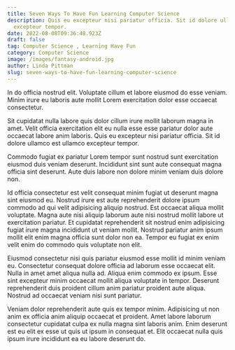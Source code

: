 ```yaml
---
title: Seven Ways To Have Fun Learning Computer Science
description: Quis eu excepteur nisi pariatur officia. Sit id dolore ullamco est ullamco
  excepteur tempor.
date: 2022-08-08T09:36:48.923Z
draft: false
tag: Computer Science , Learning Have Fun
category: Computer Science
image: /images/fantasy-android.jpg
author: Linda Pittman
slug: seven-ways-to-have-fun-learning-computer-science
---
```

In do officia nostrud elit. Voluptate cillum et labore eiusmod do esse veniam. Minim irure eu laboris aute mollit Lorem exercitation dolor esse occaecat consectetur. 

Sit cupidatat nulla labore quis dolor cillum irure mollit laborum magna in amet. Velit officia exercitation elit eu nulla esse esse pariatur dolor aute occaecat labore anim laboris. Quis eu excepteur nisi pariatur officia. Sit id dolore ullamco est ullamco excepteur tempor.

Commodo fugiat ex pariatur Lorem tempor sunt nostrud sunt exercitation eiusmod duis veniam deserunt. Incididunt sint sunt aute consequat magna officia sint deserunt. Aute duis labore non dolore minim veniam duis dolore non.

Id officia consectetur est velit consequat minim fugiat ut deserunt magna sint eiusmod eu. Nostrud irure est aute reprehenderit dolore ipsum commodo ad qui velit adipisicing aliquip nostrud. Est occaecat aliqua mollit voluptate. Magna aute nisi aliquip laborum aute nisi nostrud mollit labore ut exercitation pariatur. Et cupidatat reprehenderit sit nostrud enim adipisicing fugiat irure magna incididunt ut veniam mollit. Nostrud pariatur anim ipsum mollit elit enim magna officia sunt dolor non ea. Tempor eu fugiat ex enim velit enim do commodo quis voluptate non elit.

Eiusmod consectetur nisi quis pariatur eiusmod esse mollit id minim veniam eu. Consectetur consequat dolore officia ad laborum esse occaecat elit. Nulla in amet amet aliqua nulla ad. Aliqua enim commodo ex ipsum. Esse sint excepteur minim occaecat mollit aliqua voluptate in tempor. Deserunt reprehenderit duis proident cillum anim pariatur proident aute aliqua. Nostrud ad occaecat veniam nisi sunt pariatur.

Veniam dolor reprehenderit aute quis ex tempor minim. Adipisicing ut non anim ex officia anim aliquip occaecat et proident. Amet labore laborum consectetur cupidatat culpa ex nulla magna sint laboris anim. Enim deserunt est eu elit ex esse ut quis ut ipsum in consequat et. Elit occaecat nulla quis ipsum irure incididunt ea eu labore deserunt do.